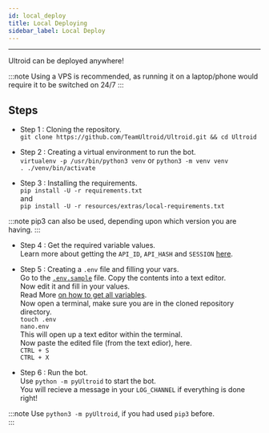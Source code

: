 ```yaml
---
id: local_deploy
title: Local Deploying
sidebar_label: Local Deploy
---
```

---
Ultroid can be deployed anywhere!

:::note
Using a VPS is recommended, as running it on a laptop/phone would require it to be switched on 24/7
:::

## Steps 

* Step 1 : Cloning the repository.   
`git clone https://github.com/TeamUltroid/Ultroid.git && cd Ultroid`   
   
* Step 2 : Creating a virtual environment to run the bot.   
`virtualenv -p /usr/bin/python3 venv` or `python3 -m venv venv`   
`. ./venv/bin/activate`   
   
* Step 3 : Installing the requirements.       
`pip install -U -r requirements.txt`  
and     
`pip install -U -r resources/extras/local-requirements.txt`   
   
:::note
pip3 can also be used, depending upon which version you are having.
:::

* Step 4 : Get the required variable values.   
Learn more about getting the `API_ID`, `API_HASH` and `SESSION` [here](/docs/variables/env_variables).   
   
* Step 5 : Creating a `.env` file and filling your vars.   
Go to the [`.env.sample`](https://github.com/CrazyCreatorr/ultroid/blob/main/.env.sample) file. Copy the contents into a text editor.   
Now edit it and fill in your values.   
    Read More [on how to get all variables](/docs/variables/env_variables).    
Now open a terminal, make sure you are in the cloned repository directory.   
`touch .env`   
`nano.env`   
This will open up a text editor within the terminal.   
Now paste the edited file (from the text edior), here.   
`CTRL + S`   
`CTRL + X`   

* Step 6 : Run the bot.   
Use `python -m pyUltroid` to start the bot.   
You will recieve a message in your `LOG_CHANNEL` if everything is done right!   

:::note
Use `python3 -m pyUltroid`, if you had used `pip3` before.   
:::

